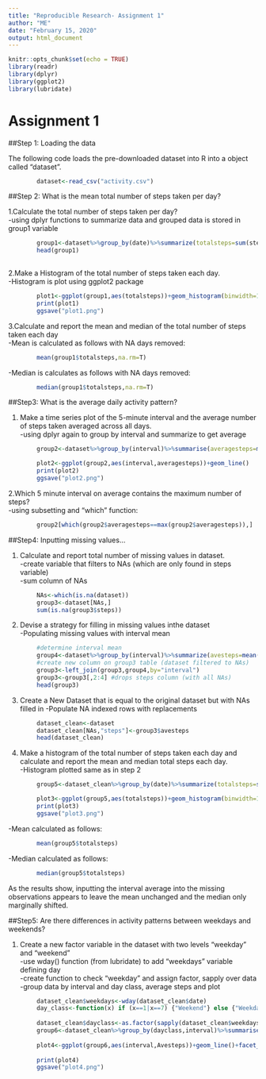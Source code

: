 ```yaml
---
title: "Reproducible Research- Assignment 1"
author: "ME"
date: "February 15, 2020"
output: html_document
---
```


```r
knitr::opts_chunk$set(echo = TRUE)
library(readr)
library(dplyr)
library(ggplot2)
library(lubridate)
```

# Assignment 1
##Step 1: Loading the data

The following code loads the pre-downloaded dataset into R into a object called "dataset". 
```r
        dataset<-read_csv("activity.csv")

```


##Step 2: What is the mean total number of steps taken per day?

1.Calculate the total number of steps taken per day?  
        -using dplyr functions to summarize data and grouped data is stored in group1 variable  
```r
        group1<-dataset%>%group_by(date)%>%summarize(totalsteps=sum(steps))
        head(group1)
        
```

2.Make a Histogram of the total number of steps taken each day.  
        -Histogram is plot using ggplot2 package   
```r
        plot1<-ggplot(group1,aes(totalsteps))+geom_histogram(binwidth=1000)
        print(plot1)
        ggsave("plot1.png")
```

3.Calculate and report the mean and median of the total number of steps taken each day  
        -Mean is calculated as follows with NA days removed:
```r
        mean(group1$totalsteps,na.rm=T)
```
-Median is calculates as follows with NA days removed:
```r
        median(group1$totalsteps,na.rm=T)
```

##Step3: What is the average daily activity pattern?  

1. Make a time series plot of the 5-minute interval and the average number of steps taken averaged across all days.  
        -using dplyr again to group by interval and summarize to get average
```r
        group2<-dataset%>%group_by(interval)%>%summarise(averagesteps=mean(steps,na.rm=T))

        plot2<-ggplot(group2,aes(interval,averagesteps))+geom_line()
        print(plot2)
        ggsave("plot2.png")
```  

2.Which 5 minute interval on average contains the maximum number of steps?  
        -using subsetting and "which" function:
```r
        group2[which(group2$averagesteps==max(group2$averagesteps)),]
```   

##Step4: Inputting missing values...  

1. Calculate and report total number of missing values in dataset.  
        -create variable that filters to NAs (which are only found in steps variable)  
        -sum column of NAs
```r
        NAs<-which(is.na(dataset))
        group3<-dataset[NAs,]
        sum(is.na(group3$steps))
```
2. Devise a strategy for filling in missing values inthe dataset  
        -Populating missing values with interval mean  
        
```r
        #determine interval mean
        group4<-dataset%>%group_by(interval)%>%summarize(avesteps=mean(steps,na.rm=T))
        #create new column on group3 table (dataset filtered to NAs)
        group3<-left_join(group3,group4,by="interval")
        group3<-group3[,2:4] #drops steps column (with all NAs)
        head(group3)
```

3. Create a New Dataset that is equal to the original dataset but with NAs filled in
        -Populate NA indexed rows with replacements
``` r
        
        dataset_clean<-dataset
        dataset_clean[NAs,"steps"]<-group3$avesteps
        head(dataset_clean)

```

4. Make a histogram of the total number of steps taken each day and calculate and report the mean and median total steps each day.        
        -Histogram plotted same as in step 2  
```r
        group5<-dataset_clean%>%group_by(date)%>%summarize(totalsteps=sum(steps))

        plot3<-ggplot(group5,aes(totalsteps))+geom_histogram(binwidth=1000)
        print(plot3)
        ggsave("plot3.png")

```
       
-Mean calculated as follows:
```r
        mean(group5$totalsteps)
```

-Median calculated as follows:
```r
        median(group5$totalsteps)
```

As the results show, inputting the interval average into the missing observations appears to leave the mean unchanged and the median only marginally shifted.  

##Step5: Are there differences in activity patterns between weekdays and weekends?

1. Create a new factor variable in the dataset with two levels "weekday" and "weekend"  
        -use wday() function (from lubridate) to add "weekdays" variable defining day  
        -create function to check "weekday" and assign factor, sapply over data  
        -group data by interval and day class, average steps and plot  
        
```r
        dataset_clean$weekdays<-wday(dataset_clean$date)
        day_class<-function(x) if (x==1|x==7) {"Weekend"} else {"Weekday"}
        
        dataset_clean$dayclass<-as.factor(sapply(dataset_clean$weekdays,day_class))
        group6<-dataset_clean%>%group_by(dayclass,interval)%>%summarise(Avesteps=mean(steps))
        
        plot4<-ggplot(group6,aes(interval,Avesteps))+geom_line()+facet_wrap(~dayclass,ncol=1)+labs(y="Ave                 Steps",x="Time Interval")
        
        print(plot4)
        ggsave("plot4.png")

```
        